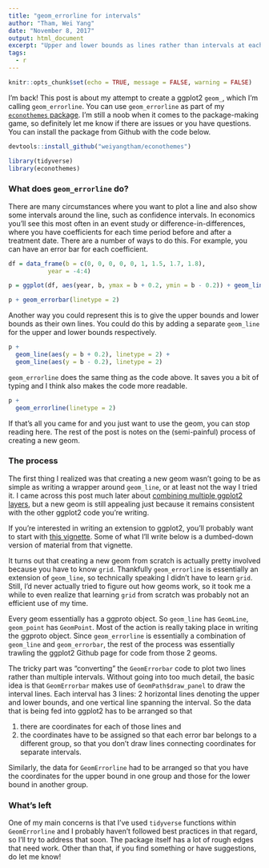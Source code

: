 ```yaml
---
title: "geom_errorline for intervals"
author: "Tham, Wei Yang"
date: "November 8, 2017"
output: html_document
excerpt: "Upper and lower bounds as lines rather than intervals at each point"
tags:
  - r
---
```


```r
knitr::opts_chunk$set(echo = TRUE, message = FALSE, warning = FALSE)
```

I'm back! This post is about my attempt to create a ggplot2 `geom_`, which I'm calling `geom_errorline`. You can use `geom_errorline` as part of my [`econothemes` package](https://github.com/weiyangtham/econothemes). I'm still a noob when it comes to the package-making game, so definitely let me know if there are issues or you have questions. You can install the package from Github with the code below. 

```r
devtools::install_github("weiyangtham/econothemes")
```

```r
library(tidyverse)
library(econothemes)
```


### What does `geom_errorline` do?

There are many circumstances where you want to plot a line and also show some intervals around the line, such as confidence intervals. In economics you'll see this most often in an event study or difference-in-differences, where you have coefficients for each time period before and after a treatment date. There are a number of ways to do this. For example, you can have an error bar for each coefficient.

```r
df = data_frame(b = c(0, 0, 0, 0, 0, 1, 1.5, 1.7, 1.8), 
           year = -4:4)

p = ggplot(df, aes(year, b, ymax = b + 0.2, ymin = b - 0.2)) + geom_line() 

p + geom_errorbar(linetype = 2) 
```

Another way you could represent this is to give the upper bounds and lower bounds as their own lines. You could do this by adding a separate `geom_line` for the upper and lower bounds respectively.  

```r

p + 
  geom_line(aes(y = b + 0.2), linetype = 2) +
  geom_line(aes(y = b - 0.2), linetype = 2)

```

`geom_errorline` does the same thing as the code above. It saves you a bit of typing and I think also makes the code more readable. 

```r
p + 
  geom_errorline(linetype = 2) 
```

If that's all you came for and you just want to use the geom, you can stop reading here. The rest of the post is notes on the (semi-painful) process of creating a new geom. 

### The process

The first thing I realized was that creating a new geom wasn't going to be as simple as writing a wrapper around `geom_line`, or at least not the way I tried it. I came across this post much later about [combining multiple ggplot2 layers](https://martinsbioblogg.wordpress.com/2017/04/23/using-r-a-function-that-adds-multiple-ggplot2-layers/), but a new geom is still appealing just because it remains consistent with the other ggplot2 code you're writing.

If you're interested in writing an extension to ggplot2, you'll probably want to start with [this vignette](http://ggplot2.tidyverse.org/articles/extending-ggplot2.html). Some of what I'll write below is a dumbed-down version of material from that vignette.

It turns out that creating a new geom from scratch is actually pretty involved because you have to know `grid`. Thankfully `geom_errorline` is essentially an extension of `geom_line`, so technically speaking I didn't have to learn `grid`. Still, I'd never actually tried to figure out how geoms work, so it took me a while to even realize that learning `grid` from scratch was probably not an efficient use of my time. 

Every geom essentially has a ggproto object. So `geom_line` has `GeomLine`, `geom_point` has `GeomPoint`. Most of the action is really taking place in writing the ggproto object. Since `geom_errorline` is essentially a combination of `geom_line` and `geom_errorbar`, the rest of the process was essentially trawling the ggplot2 Github page for code from those 2 geoms. 

The tricky part was "converting" the `GeomErrorbar` code to plot two lines rather than multiple intervals. Without going into too much detail, the basic idea is that `GeomErrorbar` makes use of `GeomPath$draw_panel` to draw the interval lines. Each interval has 3 lines: 2 horizontal lines denoting the upper and lower bounds, and one vertical line spanning the interval. So the data that is being fed into ggplot2 has to be arranged so that 

1. there are coordinates for each of those lines and
2. the coordinates have to be assigned so that each error bar belongs to a different group, so that you don't draw lines connecting coordinates for separate intervals.

Similarly, the data for `GeomErrorline` had to be arranged so that you have the coordinates for the upper bound in one group and those for the lower bound in another group.

### What's left

One of my main concerns is that I've used `tidyverse` functions within `GeomErrorline` and I probably haven't followed best practices in that regard, so I'll try to address that soon. The package itself has a lot of rough edges that need work. Other than that, if you find something or have suggestions, do let me know!






